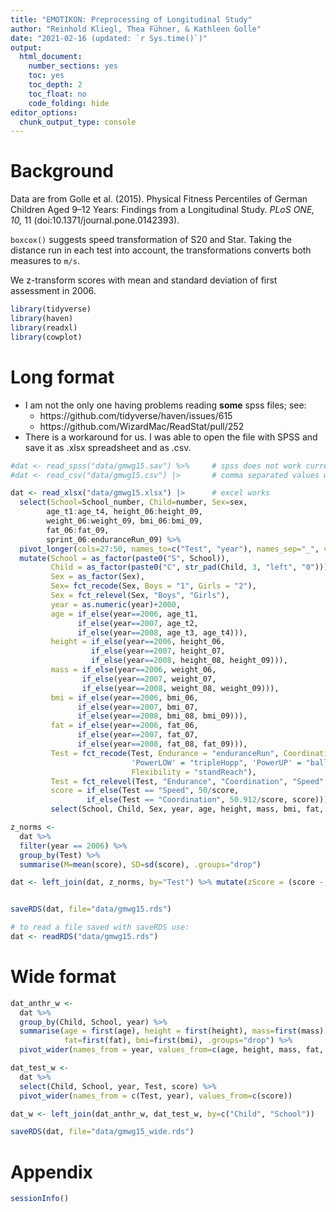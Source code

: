 ```yaml
---
title: "EMOTIKON: Preprocessing of Longitudinal Study"
author: "Reinhold Kliegl, Thea Fühner, & Kathleen Golle"
date: "2021-02-16 (updated: `r Sys.time()`)"
output:
  html_document:
    number_sections: yes
    toc: yes
    toc_depth: 2
    toc_float: no
    code_folding: hide
editor_options: 
  chunk_output_type: console
---
```


# Background

Data are from Golle et al. (2015). Physical Fitness Percentiles of German Children Aged 9–12 Years: Findings from a Longitudinal Study. _PLoS ONE, 10,_ 11 (doi:10.1371/journal.pone.0142393).

`boxcox()` suggests speed transformation of S20 and Star. Taking the distance run in each test into account, the transformations converts both measures to `m/s`.

We z-transform scores with mean and standard deviation of first assessment in 2006.

```r
library(tidyverse)
library(haven)
library(readxl)
library(cowplot)

```

# Long format

+ I am not the only one having problems reading **some** spss files; see:
    + https://github.com/tidyverse/haven/issues/615
    + https://github.com/WizardMac/ReadStat/pull/252 
+ There is a workaround for us. I was able to open the file with SPSS and save it as .xlsx spreadsheet and as .csv.

```r
#dat <- read_spss("data/gmwg15.sav") %>%     # spss does not work currently
#dat <- read_csv("data/gmwg15.csv") |>       # comma separated values works

dat <- read_xlsx("data/gmwg15.xlsx") |>      # excel works
  select(School=School_number, Child=number, Sex=sex,
        age_t1:age_t4, height_06:height_09,
        weight_06:weight_09, bmi_06:bmi_09,
        fat_06:fat_09,
        sprint_06:enduranceRun_09) %>% 
  pivot_longer(cols=27:50, names_to=c("Test", "year"), names_sep="_", values_to="score") %>% 
  mutate(School = as_factor(paste0("S", School)),
         Child = as_factor(paste0("C", str_pad(Child, 3, "left", "0"))),
         Sex = as_factor(Sex),
         Sex= fct_recode(Sex, Boys = "1", Girls = "2"),
         Sex = fct_relevel(Sex, "Boys", "Girls"),
         year = as.numeric(year)+2000,
         age = if_else(year==2006, age_t1, 
               if_else(year==2007, age_t2,
               if_else(year==2008, age_t3, age_t4))),
         height = if_else(year==2006, height_06, 
                  if_else(year==2007, height_07,
                  if_else(year==2008, height_08, height_09))),
         mass = if_else(year==2006, weight_06, 
                if_else(year==2007, weight_07,
                if_else(year==2008, weight_08, weight_09))),
         bmi = if_else(year==2006, bmi_06, 
               if_else(year==2007, bmi_07,
               if_else(year==2008, bmi_08, bmi_09))),
         fat = if_else(year==2006, fat_06, 
               if_else(year==2007, fat_07,
               if_else(year==2008, fat_08, fat_09))),
         Test = fct_recode(Test, Endurance = "enduranceRun", Coordination="starRun", Speed = "sprint", 
                           'PowerLOW' = "tripleHopp", 'PowerUP' = "ballp", 
                           Flexibility = "standReach"),
         Test = fct_relevel(Test, "Endurance", "Coordination", "Speed", "PowerLOW"),
         score = if_else(Test == "Speed", 50/score,
                 if_else(Test == "Coordination", 50.912/score, score))) %>% 
         select(School, Child, Sex, year, age, height, mass, bmi, fat, Test, score)

z_norms <-
  dat %>% 
  filter(year == 2006) %>% 
  group_by(Test) %>% 
  summarise(M=mean(score), SD=sd(score), .groups="drop")

dat <- left_join(dat, z_norms, by="Test") %>% mutate(zScore = (score - M)/SD) 


saveRDS(dat, file="data/gmwg15.rds")  

# to read a file saved with saveRDS use:
dat <- readRDS("data/gmwg15.rds")
```


# Wide format

```r
dat_anthr_w <- 
  dat %>% 
  group_by(Child, School, year) %>% 
  summarise(age = first(age), height = first(height), mass=first(mass), 
            fat=first(fat), bmi=first(bmi), .groups="drop") %>% 
  pivot_wider(names_from = year, values_from=c(age, height, mass, fat, bmi))

dat_test_w <- 
  dat %>% 
  select(Child, School, year, Test, score) %>% 
  pivot_wider(names_from = c(Test, year), values_from=c(score))

dat_w <- left_join(dat_anthr_w, dat_test_w, by=c("Child", "School"))

saveRDS(dat, file="data/gmwg15_wide.rds")
```

# Appendix 
 
```r
sessionInfo()
```

